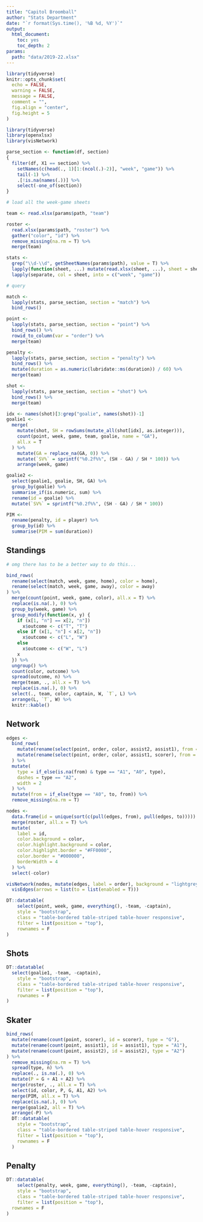```yaml
---
title: "Capitol Broomball"
author: "Stats Department"
date: "`r format(Sys.time(), '%B %d, %Y')`"
output: 
  html_document: 
    toc: yes
    toc_depth: 2
params:
  path: "data/2019-22.xlsx"
---
```


```r
library(tidyverse)
knitr::opts_chunk$set(
  echo = FALSE,
  warning = FALSE,
  message = FALSE,
  comment = "",
  fig.align = "center",
  fig.height = 5
)
```

```r
library(tidyverse)
library(openxlsx)
library(visNetwork)

parse_section <- function(df, section)
{
  filter(df, X1 == section) %>%
    setNames(c(head(., 1)[1:(ncol(.)-2)], "week", "game")) %>%
    tail(-1) %>%
    .[!is.na(names(.))] %>%
    select(-one_of(section))
}

# load all the week-game sheets

team <- read.xlsx(params$path, "team")

roster <- 
  read.xlsx(params$path, "roster") %>% 
  gather("color", "id") %>% 
  remove_missing(na.rm = T) %>% 
  merge(team)

stats <-
  grep("\\d-\\d", getSheetNames(params$path), value = T) %>%
  lapply(function(sheet, ...) mutate(read.xlsx(sheet, ...), sheet = sheet), xlsxFile = params$path, colNames = F) %>%
  lapply(separate, col = sheet, into = c("week", "game"))

# query

match <- 
  lapply(stats, parse_section, section = "match") %>% 
  bind_rows()

point <- 
  lapply(stats, parse_section, section = "point") %>% 
  bind_rows() %>% 
  rowid_to_column(var = "order") %>%
  merge(team)

penalty <- 
  lapply(stats, parse_section, section = "penalty") %>% 
  bind_rows() %>% 
  mutate(duration = as.numeric(lubridate::ms(duration)) / 60) %>%
  merge(team)

shot <- 
  lapply(stats, parse_section, section = "shot") %>% 
  bind_rows() %>%
  merge(team)

idx <- names(shot)[3:grep("goalie", names(shot))-1]
goalie1 <-
  merge(
    mutate(shot, SH = rowSums(mutate_all(shot[idx], as.integer))),
    count(point, week, game, team, goalie, name = "GA"),
    all.x = T
  ) %>%
    mutate(GA = replace_na(GA, 0)) %>%
    mutate(`SV%` = sprintf("%0.2f%%", (SH - GA) / SH * 100)) %>%
    arrange(week, game)

goalie2 <- 
  select(goalie1, goalie, SH, GA) %>% 
  group_by(goalie) %>% 
  summarise_if(is.numeric, sum) %>% 
  rename(id = goalie) %>%
  mutate(`SV%` = sprintf("%0.2f%%", (SH - GA) / SH * 100))

PIM <- 
  rename(penalty, id = player) %>% 
  group_by(id) %>% 
  summarise(PIM = sum(duration))
```

## Standings

```r
# omg there has to be a better way to do this...

bind_rows(
  rename(select(match, week, game, home), color = home),
  rename(select(match, week, game, away), color = away)
) %>%
  merge(count(point, week, game, color), all.x = T) %>%
  replace(is.na(.), 0) %>%
  group_by(week, game) %>%
  group_modify(function(x, y) {
    if (x[1, "n"] == x[2, "n"])
      x$outcome <- c("T", "T")
    else if (x[1, "n"] < x[2, "n"]) 
      x$outcome <- c("L", "W")
    else 
      x$outcome <- c("W", "L")
    x
  }) %>% 
  ungroup() %>%
  count(color, outcome) %>%
  spread(outcome, n) %>%
  merge(team, ., all.x = T) %>%
  replace(is.na(.), 0) %>%
  select(., team, color, captain, W, `T`, L) %>%
  arrange(L, `T`, W) %>%
  knitr::kable()
```

## Network

```r
edges <-
  bind_rows(
    mutate(rename(select(point, order, color, assist2, assist1), from = assist2, to = assist1), type = "A2"),
    mutate(rename(select(point, order, color, assist1, scorer), from = assist1, to = scorer), type = "A1")
  ) %>%
  mutate(
    type = if_else(is.na(from) & type == "A1", "A0", type), 
    dashes = type == "A2",
    width = 2
  ) %>%
  mutate(from = if_else(type == "A0", to, from)) %>%
  remove_missing(na.rm = T)

nodes <-
  data.frame(id = unique(sort(c(pull(edges, from), pull(edges, to))))) %>%
  merge(roster, all.x = T) %>%
  mutate(
    label = id,
    color.background = color,
    color.highlight.background = color,
    color.highlight.border = "#FF0000",
    color.border = "#000000",
    borderWidth = 4
  ) %>%
  select(-color)

visNetwork(nodes, mutate(edges, label = order), background = "lightgrey") %>%
  visEdges(arrows = list(to = list(enabled = T)))

DT::datatable(
	select(point, week, game, everything(), -team, -captain),
	style = "bootstrap", 
	class = "table-bordered table-striped table-hover responsive",
	filter = list(position = "top"),
	rownames = F
)
```

## Shots

```r
DT::datatable(
  select(goalie1, -team, -captain),
	style = "bootstrap",
	class = "table-bordered table-striped table-hover responsive",
	filter = list(position = "top"),
	rownames = F
)
```

## Skater

```r
bind_rows(
  mutate(rename(count(point, scorer), id = scorer), type = "G"),
  mutate(rename(count(point, assist1), id = assist1), type = "A1"),
  mutate(rename(count(point, assist2), id = assist2), type = "A2")
) %>%
  remove_missing(na.rm = T) %>%
  spread(type, n) %>%
  replace(., is.na(.), 0) %>%
  mutate(P = G + A1 + A2) %>%
  merge(roster, ., all.x = T) %>%
  select(id, color, P, G, A1, A2) %>%
  merge(PIM, all.x = T) %>%
  replace(is.na(.), 0) %>%
  merge(goalie2, all = T) %>%
  arrange(-P) %>%
  DT::datatable(
  	style = "bootstrap",
  	class = "table-bordered table-striped table-hover responsive",
  	filter = list(position = "top"),
  	rownames = F
  )
```

## Penalty

```r
DT::datatable(
	select(penalty, week, game, everything(), -team, -captain),
	style = "bootstrap", 
	class = "table-bordered table-striped table-hover responsive",
	filter = list(position = "top"),
  rownames = F
)
```
